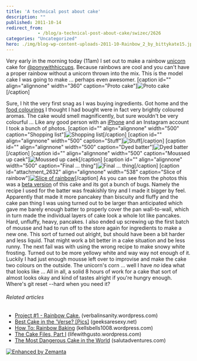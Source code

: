 ```yaml
---
title: 'A technical post about cake'
description: ""
published: 2011-10-14
redirect_from: 
            - /blog/a-technical-post-about-cake/swizec/2626
categories: "Uncategorized"
hero: ./img/blog-wp-content-uploads-2011-10-Rainbow_2_by_bittykate15.jpg
---
```

Very early in the morning today (11am) I set out to make a rainbow [unicorn](http://en.wikipedia.org/wiki/Unicorn "Unicorn") cake for [@ponywithhiccups](http://twitter.com/ponywithhiccups). Because rainbows are cool and you can&#x27;t have a proper rainbow without a unicorn thrown into the mix. This is the model cake I was going to make ... perhaps even awesomer. \[caption id=&quot;&quot; align=&quot;alignnone&quot; width=&quot;360&quot; caption=&quot;Proto cake&quot;]![](./img/blog-wp-content-uploads-2011-10-Rainbow_2_by_bittykate15.jpg "Proto cake")\[/caption]

<!--more-->

Sure, I hit the very first snag as I was buying ingredients. Got home and the [food colourings](http://en.wikipedia.org/wiki/Food_coloring "Food coloring") I thought I had bought were in fact very brightly coloured aromas. The cake would smell magnificently, but sure wouldn&#x27;t be very colourful ... Like any good person with an [iPhone](http://www.apple.com/iphone "iPhone") and an Instagram account I took a bunch of photos. \[caption id=&quot;&quot; align=&quot;alignnone&quot; width=&quot;500&quot; caption=&quot;Shopping list&quot;]![](./img/blog-wp-content-uploads-2011-10-tumblr_lt1vmgp30U1qekjngo1_50010.jpg "Shopping list")\[/caption] \[caption id=&quot;&quot; align=&quot;alignnone&quot; width=&quot;500&quot; caption=&quot;Stuff&quot;]![](./img/blog-wp-content-uploads-2011-10-tumblr_lt24i0Xa601qekjngo1_50010.jpg "Stuff")\[/caption] \[caption id=&quot;&quot; align=&quot;alignnone&quot; width=&quot;500&quot; caption=&quot;Dyed batter&quot;]![](./img/blog-wp-content-uploads-2011-10-tumblr_lt28wyJXyg1qekjngo1_5009.jpg "Dyed batter")\[/caption] \[caption id=&quot;&quot; align=&quot;alignnone&quot; width=&quot;500&quot; caption=&quot;Moussed up caek&quot;]![](./img/blog-wp-content-uploads-2011-10-tumblr_lt2h1exdVZ1qekjngo1_5009.jpg "Moussed up caek")\[/caption] \[caption id=&quot;&quot; align=&quot;alignnone&quot; width=&quot;500&quot; caption=&quot;Final ... thing&quot;]![](./img/blog-wp-content-uploads-2011-10-tumblr_lt2j9ptowg1qekjngo1_5009.jpg "Final ... thing")\[/caption] \[caption id=&quot;attachment_2632&quot; align=&quot;alignnone&quot; width=&quot;538&quot; caption=&quot;Slice of rainbow&quot;][![](./img/blog-wp-content-uploads-2011-10-3qqjy-1-768x1024.jpg "Slice of rainbow")](http://swizec.com/blog/wp-content/uploads/2011/10/3qqjy-1.jpg)\[/caption] As you can see from the photos this was a [beta version](http://en.wikipedia.org/wiki/Software_release_life_cycle "Software release life cycle") of this cake and its got a bunch of bugs. Namely the recipe I used for the batter was freakishly tiny and I made it bigger by feel. Apparently that made it more pancakey than biscuity and fluffy and the cake pan thing I was using turned out to be larger than anticipated which gave me barely enough batter to properly cover the pan wall-to-wall, which in turn made the individual layers of cake look a whole lot like pancakes. Hard, unfluffy, heavy, pancakes. I also ended up screwing up the first batch of mousse and had to run off to the store again for ingredients to make a new one. This sort of turned out alright, but should have been a bit harder and less liquid. That might work a bit better in a cake situation and be less runny. The next fail was with using the wrong recipe to make snowy white frosting. Turned out to be more yellowy white and way way not enough of it. Luckily I had just enough mousse left over to improvise and make the cake two colours on the outside. The unicorn&#x27;s corn ... well I have _no_ idea what that looks like ... All in all, a solid 8 hours of work for a cake that sort of almost looks okay and kind of tastes alright if you&#x27;re hungry enough. Where&#x27;s git reset --hard when you need it?

###### Related articles

- [Project #1 - Rainbow Cake.](http://verbalinsanity.wordpress.com/2011/08/10/project-1-rainbow-cake/) (verbalinsanity.wordpress.com)
- [Best Cake in the &#x27;Verse? \[Pics\]](http://www.geeksaresexy.net/2011/10/09/best-cake-in-the-verse-pics/) (geeksaresexy.net)
- [How To: Rainbow Baking](http://kellsbells1008.wordpress.com/2011/09/12/how-to-rainbow-baking/) (kellsbells1008.wordpress.com)
- [The Cake Files, Part I](http://lifewithgusto.wordpress.com/2011/10/13/the-cake-files-part-i/) (lifewithgusto.wordpress.com)
- [The Most Dangerous Cake in the World](http://salutadventures.com/2011/10/11/the-most-dangerous-cake-in-the-world/) (salutadventures.com)

[![Enhanced by Zemanta](http://img.zemanta.com/zemified_e.png?x-id=7bf5dc33-8456-4419-8d36-7f45156c0b84)](http://www.zemanta.com/ "Enhanced by Zemanta")